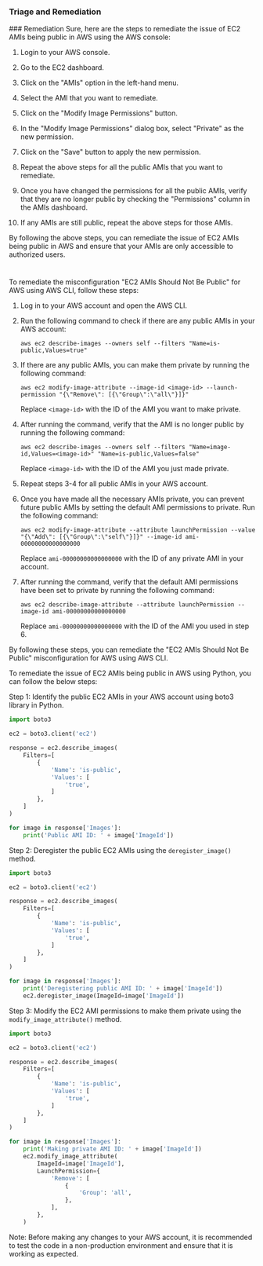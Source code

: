 
### Triage and Remediation
<Tabs>
<Tab title='Remediation'>
### Remediation

<AccordionGroup>
<Accordion title='Using Console' defaultOpen='true'>
Sure, here are the steps to remediate the issue of EC2 AMIs being public in AWS using the AWS console:

1. Login to your AWS console.

2. Go to the EC2 dashboard.

3. Click on the "AMIs" option in the left-hand menu.

4. Select the AMI that you want to remediate.

5. Click on the "Modify Image Permissions" button.

6. In the "Modify Image Permissions" dialog box, select "Private" as the new permission.

7. Click on the "Save" button to apply the new permission.

8. Repeat the above steps for all the public AMIs that you want to remediate.

9. Once you have changed the permissions for all the public AMIs, verify that they are no longer public by checking the "Permissions" column in the AMIs dashboard.

10. If any AMIs are still public, repeat the above steps for those AMIs.

By following the above steps, you can remediate the issue of EC2 AMIs being public in AWS and ensure that your AMIs are only accessible to authorized users.

#
</Accordion>

<Accordion title='Using CLI'>
To remediate the misconfiguration "EC2 AMIs Should Not Be Public" for AWS using AWS CLI, follow these steps:

1. Log in to your AWS account and open the AWS CLI.

2. Run the following command to check if there are any public AMIs in your AWS account:

   ```
   aws ec2 describe-images --owners self --filters "Name=is-public,Values=true"
   ```

3. If there are any public AMIs, you can make them private by running the following command:

   ```
   aws ec2 modify-image-attribute --image-id <image-id> --launch-permission "{\"Remove\": [{\"Group\":\"all\"}]}"
   ```

   Replace `<image-id>` with the ID of the AMI you want to make private.

4. After running the command, verify that the AMI is no longer public by running the following command:

   ```
   aws ec2 describe-images --owners self --filters "Name=image-id,Values=<image-id>" "Name=is-public,Values=false"
   ```

   Replace `<image-id>` with the ID of the AMI you just made private.

5. Repeat steps 3-4 for all public AMIs in your AWS account.

6. Once you have made all the necessary AMIs private, you can prevent future public AMIs by setting the default AMI permissions to private. Run the following command:

   ```
   aws ec2 modify-image-attribute --attribute launchPermission --value "{\"Add\": [{\"Group\":\"self\"}]}" --image-id ami-00000000000000000
   ```

   Replace `ami-00000000000000000` with the ID of any private AMI in your account.

7. After running the command, verify that the default AMI permissions have been set to private by running the following command:

   ```
   aws ec2 describe-image-attribute --attribute launchPermission --image-id ami-00000000000000000
   ```

   Replace `ami-00000000000000000` with the ID of the AMI you used in step 6.

By following these steps, you can remediate the "EC2 AMIs Should Not Be Public" misconfiguration for AWS using AWS CLI.
</Accordion>

<Accordion title='Using Python'>
To remediate the issue of EC2 AMIs being public in AWS using Python, you can follow the below steps:

Step 1: Identify the public EC2 AMIs in your AWS account using boto3 library in Python. 

```python
import boto3

ec2 = boto3.client('ec2')

response = ec2.describe_images(
    Filters=[
        {
            'Name': 'is-public',
            'Values': [
                'true',
            ]
        },
    ]
)

for image in response['Images']:
    print('Public AMI ID: ' + image['ImageId'])
```

Step 2: Deregister the public EC2 AMIs using the `deregister_image()` method.

```python
import boto3

ec2 = boto3.client('ec2')

response = ec2.describe_images(
    Filters=[
        {
            'Name': 'is-public',
            'Values': [
                'true',
            ]
        },
    ]
)

for image in response['Images']:
    print('Deregistering public AMI ID: ' + image['ImageId'])
    ec2.deregister_image(ImageId=image['ImageId'])
```

Step 3: Modify the EC2 AMI permissions to make them private using the `modify_image_attribute()` method.

```python
import boto3

ec2 = boto3.client('ec2')

response = ec2.describe_images(
    Filters=[
        {
            'Name': 'is-public',
            'Values': [
                'true',
            ]
        },
    ]
)

for image in response['Images']:
    print('Making private AMI ID: ' + image['ImageId'])
    ec2.modify_image_attribute(
        ImageId=image['ImageId'],
        LaunchPermission={
            'Remove': [
                {
                    'Group': 'all',
                },
            ],
        },
    )
```

Note: Before making any changes to your AWS account, it is recommended to test the code in a non-production environment and ensure that it is working as expected.
</Accordion>

</AccordionGroup>
</Tab>
</Tabs>
